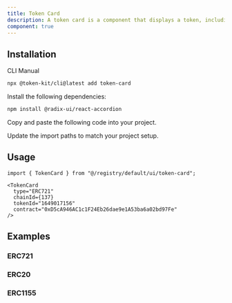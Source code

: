 ```yaml
---
title: Token Card
description: A token card is a component that displays a token, including ERC20, ERC721, and ERC1155.
component: true
---
```


<ComponentPreview
  name="token-card-erc721-demo"
  className="[&_.preview>[data-orientation=vertical]]:sm:max-w-[70%]"
  description="An accordion with three items"
/>

## Installation

<Tabs defaultValue="cli">

<TabsList>
  <TabsTrigger value="cli">CLI</TabsTrigger>
  <TabsTrigger value="manual">Manual</TabsTrigger>
</TabsList>

<TabsContent value="cli">

```bash
npx @token-kit/cli@latest add token-card
```

</TabsContent>

<TabsContent value="manual">

<Steps>

<Step>Install the following dependencies:</Step>

```bash
npm install @radix-ui/react-accordion
```

<Step>Copy and paste the following code into your project.</Step>

<ComponentSource name="token-card" />

<Step>Update the import paths to match your project setup.</Step>

</Steps>

</TabsContent>

</Tabs>

## Usage

```tsx
import { TokenCard } from "@/registry/default/ui/token-card";
```

```tsx
<TokenCard
  type="ERC721"
  chainId={137}
  tokenId="1649017156"
  contract="0xD5cA946AC1c1F24Eb26dae9e1A53ba6a02bd97Fe"
/>
```

## Examples

### ERC721

<ComponentPreview
  name="token-card-erc721-demo"
  description="An ERC721 token card"
/>

### ERC20

<ComponentPreview
  name="token-card-erc20-demo"
  description="An ERC20 token card"
/>

### ERC1155

<ComponentPreview
  name="token-card-erc1155-demo"
  description="An ERC1155 token card"
/>
